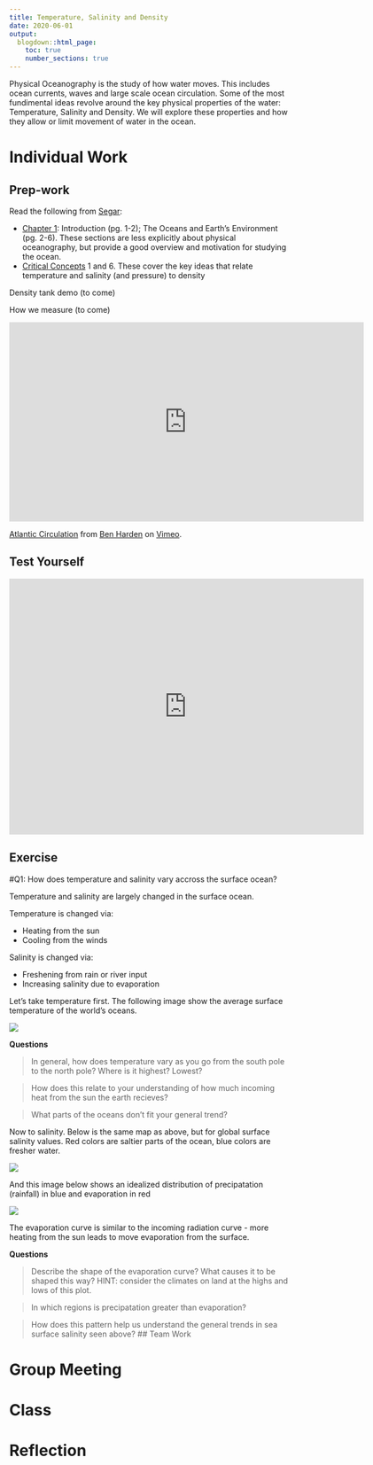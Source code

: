 ```yaml
---
title: Temperature, Salinity and Density
date: 2020-06-01
output:
  blogdown::html_page:
    toc: true
    number_sections: true
---
```


Physical Oceanography is the study of how water moves. This includes ocean currents, waves and large scale ocean circulation. Some of the most fundimental ideas revolve around the key physical properties of the water: Temperature, Salinity and Density. We will explore these properties and how they allow or limit movement of water in the ocean.

# Individual Work

## Prep-work

Read the following from [Segar](https://www.reefimages.com/oceansci.php):

- [Chapter 1](https://www.reefimages.com/oceans/SegarOcean4Chap01.pdf): Introduction (pg. 1-2); The Oceans and Earth's Environment (pg. 2-6). These sections are less explicitly about physical oceanography, but provide a good overview and motivation for studying the ocean.
- [Critical Concepts](https://www.reefimages.com/oceans/SegarOcean4CritCon.pdf) 1 and 6. These cover the key ideas that relate temperature and salinity (and pressure) to density

Density tank demo (to come)

How we measure (to come)

<iframe src="https://player.vimeo.com/video/46944329" width="640" height="360" frameborder="0" allow="autoplay; fullscreen" allowfullscreen></iframe>
<p><a href="https://vimeo.com/46944329">Atlantic Circulation</a> from <a href="https://vimeo.com/user4704878">Ben Harden</a> on <a href="https://vimeo.com">Vimeo</a>.</p>


## Test Yourself

<iframe src="https://docs.google.com/forms/d/e/1FAIpQLSelBRSGPUGy_TjARmIzqvIf3-pV3C9KaTGXxxZL2OFC9l5lLA/viewform?embedded=true" width="640" height="462" frameborder="0" marginheight="0" marginwidth="0">Loading…</iframe>


## Exercise

#Q1: How does temperature and salinity vary accross the surface ocean?

Temperature and salinity are largely changed in the surface ocean.

Temperature is changed via:

- Heating from the sun
- Cooling from the winds

Salinity is changed via:

- Freshening from rain or river input
- Increasing salinity due to evaporation

Let's take temperature first. The following image show the average surface temperature of the world's oceans.

![](images/woce_surf_temp.png)

**Questions**

> In general, how does temperature vary as you go from the south pole to the north pole? Where is it highest? Lowest?

> How does this relate to your understanding of how much incoming heat from the sun the earth recieves?

> What parts of the oceans don't fit your general trend?

Now to salinity. Below is the same map as above, but for global surface salinity values. Red colors are saltier parts of the ocean, blue colors are fresher water.

![](images/woce_surf_sal.png)

And this image below shows an idealized distribution of precipatation (rainfall) in blue and evaporation in red

![](images/precip_evap.jpg)

The evaporation curve is similar to the incoming radiation curve - more heating from the sun leads to move evaporation from the surface.

**Questions**

> Describe the shape of the evaporation curve? What causes it to be shaped this way? HINT: consider the climates on land at the highs and lows of this plot.

> In which regions is precipatation greater than evaporation?

> How does this pattern help us understand the general trends in sea surface salinity seen above?
## Team Work

# Group Meeting

# Class

# Reflection
